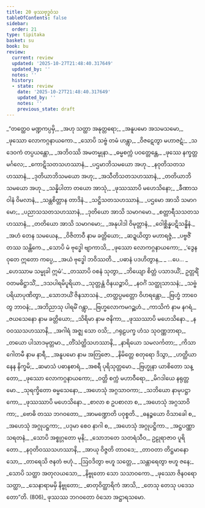 ```yaml
---
title: 20 ဖုဿဗုဒ္ဓဝံသ
tableOfContents: false
sidebar:
  order: 21
type: tipitaka
basket: su
book: bu
review:
  current: review
  updated: '2025-10-27T21:48:40.317649'
  updated_by: ''
  notes: ''
  history:
  - state: review
    date: '2025-10-27T21:48:40.317649'
    updated_by: ''
    notes: ''
    previous_state: draft
---
```



<ReviewStatus review={frontmatter.review} showDetails={true} />

<HypothesisAnnotation frontmatter={frontmatter} />

<DynamicBreadcrumb />

<Division number="1" book="bu" e="ch" v="21" p="361">

<Paragraph number="802" type="verses" book="bu">
_“တတ္ထေဝ မဏ္ဍကပ္ပမှိ,_  
_အဟု သတ္ထာ အနုတ္တရော;_  
_အနူပမော အသမသမော,_  
_ဖုဿော လောကဂ္ဂနာယကော._  

</Paragraph>

</Division>
<Division number="2" book="bu" e="ch" v="21" p="361">

<Paragraph number="803" type="verses" book="bu">
_သောပိ သဗ္ဗံ တမံ ဟန္တွာ,_  
_ဝိဇဋေတွာ မဟာဇဋံ;_  
_သဒေဝကံ တပ္ပယန္တော,_  
_အဘိဝဿိ အမတမ္ဗုနာ._  

</Paragraph>

</Division>
<Division number="3" book="bu" e="ch" v="21" p="361">

<Paragraph number="804" type="verses" book="bu">
_ဓမ္မစက္ကံ ပဝတ္တေန္တေ,_  
_ဖုဿေ နက္ခတ္တမင်္ဂလေ;_  
_ကောဋိသတသဟဿာနံ,_  
_ပဌမာဘိသမယော အဟု._  

</Paragraph>

</Division>
<Division number="4" book="bu" e="ch" v="21" p="361">

<Paragraph number="805" type="verses" book="bu">
_နဝုတိသတသဟဿာနံ,_  
_ဒုတိယာဘိသမယော အဟု;_  
_အသီတိသတသဟဿာနံ,_  
_တတိယာဘိသမယော အဟု._  

</Paragraph>

</Division>
<Division number="5" book="bu" e="ch" v="21" p="361">

<Paragraph number="806" type="verses" book="bu">
_သန္နိပါတာ တယော အာသုံ,_  
_ဖုဿဿာပိ မဟေသိနော;_  
_ခီဏာသဝါနံ ဝိမလာနံ,_  
_သန္တစိတ္တာန တာဒိနံ._  

</Paragraph>

</Division>
<Division number="6" book="bu" e="ch" v="21" p="362">

<Paragraph number="807" type="verses" book="bu">
_သဋ္ဌိသတသဟဿာနံ,_  
_ပဌမော အာသိ သမာဂမော;_  
_ပညာသသတသဟဿာနံ,_  
_ဒုတိယော အာသိ သမာဂမော._  

</Paragraph>

</Division>
<Division number="7" book="bu" e="ch" v="21" p="362">

<Paragraph number="808" type="verses" book="bu">
_စတ္တာရီသသတသဟဿာနံ,_  
_တတိယော အာသိ သမာဂမော;_  
_အနုပါဒါ ဝိမုတ္တာနံ,_  
_ဝေါစ္ဆိန္နပဋိသန္ဓိနံ._  

</Paragraph>

</Division>
<Division number="8" book="bu" e="ch" v="21" p="362">

<Paragraph number="809" type="verses" book="bu">
_အဟံ တေန သမယေန,_  
_ဝိဇိတာဝီ နာမ ခတ္တိယော;_  
_ဆဍ္ဍယိတွာ မဟာရဇ္ဇံ,_  
_ပဗ္ဗဇိံ တဿ သန္တိကေ._  

</Paragraph>

</Division>
<Division number="9" book="bu" e="ch" v="21" p="362">

<Paragraph number="810" type="verses" book="bu">
_သောပိ မံ ဗုဒ္ဓေါ ဗျာကာသိ,_  
_ဖုဿော လောကဂ္ဂနာယကော;_  
_‘ဒွေနဝုတေ ဣတော ကပ္ပေ,_  
_အယံ ဗုဒ္ဓေါ ဘဝိဿတိ._  

</Paragraph>

</Division>
<Division number="10" book="bu" e="ch" v="21" p="362">

<Paragraph number="811" type="verses" book="bu">
_ပဓာနံ ပဒဟိတွာန,_  
_ …ပေ… _  
_ဟေဿာမ သမ္မုခါ ဣမံ’._  

</Paragraph>

</Division>
<Division number="11" book="bu" e="ch" v="21" p="362">

<Paragraph number="812" type="verses" book="bu">
_တဿာပိ ဝစနံ သုတွာ,_  
_ဘိယျော စိတ္တံ ပသာဒယိံ;_  
ဥတ္တရိံ ဝတမဓိဋ္ဌာသိံ,_  
_ဒသပါရမိပူရိယာ._  

</Paragraph>

</Division>
<Division number="12" book="bu" e="ch" v="21" p="362">

<Paragraph number="813" type="verses" book="bu">
_သုတ္တန္တံ ဝိနယဉ္စာပိ,_  
_နဝင်္ဂံ သတ္ထုသာသနံ;_  
_သဗ္ဗံ ပရိယာပုဏိတွာ,_  
_သောဘယိံ ဇိနသာသနံ._  

</Paragraph>

</Division>
<Division number="13" book="bu" e="ch" v="21" p="362">

<Paragraph number="814" type="verses" book="bu">
_တတ္ထပ္ပမတ္တော ဝိဟရန္တော,_  
_ဗြဟ္မံ ဘာဝေတွ ဘာဝနံ;_  
_အဘိညာသု ပါရမိံ ဂန္တွာ,_  
_ဗြဟ္မလောကမဂဉ္ဆဟံ._  

</Paragraph>

</Division>
<Division number="14" book="bu" e="ch" v="21" p="362">

<Paragraph number="815" type="verses" book="bu">
_ကာသိကံ နာမ နဂရံ,_  
_ဇယသေနော နာမ ခတ္တိယော;_  
_သိရိမာ နာမ ဇနိကာ,_  
_ဖုဿဿာပိ မဟေသိနော._  

</Paragraph>

</Division>
<Division number="15" book="bu" e="ch" v="21" p="362">

<Paragraph number="816" type="verses" book="bu">
_နဝဝဿသဟဿာနိ,_  
_အဂါရံ အဇ္ဈ သော ဝသိ;_  
_ဂရုဠပက္ခ ဟံသ သုဝဏ္ဏဘာရာ,_  
_တယော ပါသာဒမုတ္တမာ._  

</Paragraph>

</Division>
<Division number="16" book="bu" e="ch" v="21" p="362">

<Paragraph number="817" type="verses" book="bu">
_တိံသဲတ္ထိသဟဿာနိ,_  
_နာရိယော သမလင်္ကတာ;_  
_ကိသာဂေါတမီ နာမ နာရီ,_  
_အနူပမော နာမ အတြဇော._  

</Paragraph>

</Division>
<Division number="17" book="bu" e="ch" v="21" p="362">

<Paragraph number="818" type="verses" book="bu">
_နိမိတ္တေ စတုရော ဒိသွာ,_  
_ဟတ္ထိယာနေန နိက္ခမိ;_  
_ဆမာသံ ပဓာနစာရံ,_  
_အစရီ ပုရိသုတ္တမော._  

</Paragraph>

</Division>
<Division number="18" book="bu" e="ch" v="21" p="362">

<Paragraph number="819" type="verses" book="bu">
_ဗြဟ္မုနာ ယာစိတော သန္တော,_  
_ဖုဿော လောကဂ္ဂနာယကော;_  
_ဝတ္တိ စက္ကံ မဟာဝီရော,_  
_မိဂဒါယေ နရုတ္တမော._  

</Paragraph>

</Division>
<Division number="19" book="bu" e="ch" v="21" p="362">

<Paragraph number="820" type="verses" book="bu">
_သုရက္ခိတော ဓမ္မသေနော,_  
_အဟေသုံ အဂ္ဂသာဝကာ;_  
_သဘိယော နာမုပဋ္ဌာကော,_  
_ဖုဿဿာပိ မဟေသိနော._  

</Paragraph>

</Division>
<Division number="20" book="bu" e="ch" v="21" p="363">

<Paragraph number="821" type="verses" book="bu">
_စာလာ စ ဥပစာလာ စ,_  
_အဟေသုံ အဂ္ဂသာဝိကာ;_  
_ဗောဓိ တဿ ဘဂဝတော,_  
_အာမဏ္ဍောတိ ပဝုစ္စတိ._  

</Paragraph>

</Division>
<Division number="21" book="bu" e="ch" v="21" p="363">

<Paragraph number="822" type="verses" book="bu">
_ဓနဉ္စယော ဝိသာခေါ စ,_  
_အဟေသုံ အဂ္ဂုပဋ္ဌကာ;_  
_ပဒုမာ စေဝ နာဂါ စ,_  
_အဟေသုံ အဂ္ဂုပဋ္ဌိကာ._  

</Paragraph>

</Division>
<Division number="22" book="bu" e="ch" v="21" p="363">

<Paragraph number="823" type="verses" book="bu">
_အဋ္ဌပဏ္ဏာသရတနံ,_  
_သောပိ အစ္စုဂ္ဂတော မုနိ;_  
_သောဘတေ သတရံသီဝ,_  
ဥဠုရာဇာဝ ပူရိတော._  

</Paragraph>

</Division>
<Division number="23" book="bu" e="ch" v="21" p="363">

<Paragraph number="824" type="verses" book="bu">
_နဝုတိဝဿသဟဿာနိ,_  
_အာယု ဝိဇ္ဇတိ တာဝဒေ;_  
_တာဝတာ တိဋ္ဌမာနော သော,_  
_တာရေသိ ဇနတံ ဗဟုံ._  

</Paragraph>

</Division>
<Division number="24" book="bu" e="ch" v="21" p="363">

<Paragraph number="825" type="verses" book="bu">
_ဩဝဒိတွာ ဗဟူ သတ္တေ,_  
_သန္တာရေတွာ ဗဟူ ဇနေ;_  
_သောပိ သတ္ထာ အတုလယသော,_  
_နိဗ္ဗုတော သော သသာဝကော._  

</Paragraph>

</Division>
<Division number="25" book="bu" e="ch" v="21" p="363">

<Paragraph number="826" type="verses" book="bu">
_ဖုဿော ဇိနဝရော သတ္ထာ,_  
_သေနာရာမမှိ နိဗ္ဗုတော;_  
_ဓာတုဝိတ္ထာရိကံ အာသိ,_  
_တေသု တေသု ပဒေသတော”တိ. (806)_  


</Paragraph>
</Division>

<Paragraph number="827" type="center" book="bu">
ဖုဿဿ ဘဂဝတော ဝံသော အဋ္ဌာရသမော.
</Paragraph>